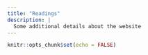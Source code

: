 ```yaml
---
title: "Readings"
description: |
  Some additional details about the website
---
```


```r
knitr::opts_chunk$set(echo = FALSE)
```
